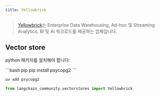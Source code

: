 ```yaml
---
title: Yellowbrick
---
```


>[Yellowbrick](https://yellowbrick.com/)는 
> Enterprise Data Warehousing, Ad-hoc 및 Streaming Analytics,
> BI 및 AI 워크로드를 제공하는 업체입니다.

## Vector store

python 패키지를 설치해야 합니다:

<CodeGroup>
```bash pip
pip install psycopg2
```

```bash uv
uv add psycopg2
```
</CodeGroup>

```python
from langchain_community.vectorstores import Yellowbrick
```
